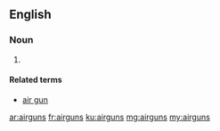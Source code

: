 ==English==

===Noun===
{{head|en|plural}}

# {{plural of|airgun|lang=en|nocat=1}}

====Related terms====
* [[air gun]]

[[ar:airguns]]
[[fr:airguns]]
[[ku:airguns]]
[[mg:airguns]]
[[my:airguns]]